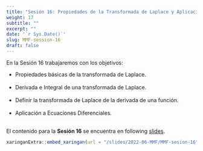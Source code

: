 ```yaml
---
title: "Sesión 16: Propiedades de la Transformada de Laplace y Aplicaciones"
weight: 17
subtitle: ""
excerpt: ""
date: '`r Sys.Date()`'
slug: MMF-session-16
draft: false
---
```


En la Sesión 16 trabajaremos con los objetivos: 

 * Propiedades básicas de la transformada de Laplace. <br/><br/>
 * Derivada e Integral de una transformada de Laplace. <br/><br/>
 * Definir la transformada de Laplace de la derivada de una función.<br/><br/>
 * Aplicación a Ecuaciones Diferenciales. <br/><br/>
 
El contenido para la **Sesión 16** se encuentra en following [slides](/slides/2022-06-MMF/MMF-sesion-16).

```r
xaringanExtra::embed_xaringan(url = "/slides/2022-06-MMF/MMF-sesion-16", ratio = "4:3")
```